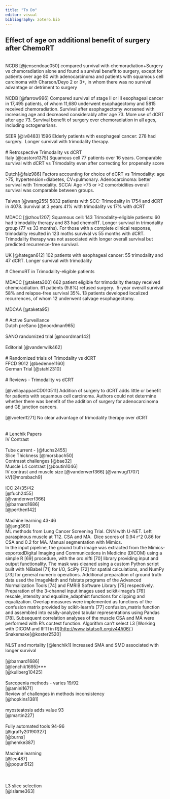 ```yaml
---
title: "To Do"
editor: visual
bibliography: zotero.bib
---
```


## Effect of age on additional benefit of surgery after ChemoRT

\
NCDB [@jensendoac050] compared survival with chemoradiation+Surgery vs chemoradiation alone and found a survival benefit to surgery, except for patients over age 80 with adenocarcinoma and patients with squamous cell carcinoma with Charson/Deyo 2 or 3+, in whom there was no survival advantage or detriment to surgery\
\
NCDB [@farrow996] Compared survival of stage II or III esophageal cancer in 17,495 patients, of whom 11,680 underwent esophagectomy and 5815 received chemoradiation. Survival after esophagectomy worsened with increasing age and decreased considerably after age 73. More use of dCRT after age 73. Survival benefit of surgery over chemoradiation in all ages, including octogenarians.\
\
SEER [@lv8483] 1596 Elderly patients with esophageal cancer: 278 had surgery.  Longer survival with trimodality therapy.\
\
\# Retrospective Trimodality vs dCRT\
Italy [@castoro1375] Squamous cell 77 patients over 16 years. Comparable survival with dCRT vs Trimodality even after correcting for propensity score\
\
Dutch[@faiz986] Factors accounting for choice of dCRT vs Trimodality: age \>75, hypertension+diabetes, CV+pulmonary. Adenocarcinoma: better survival with Trimodality. SCCA: Age \>75 or \>2 comorbidities overall survival was comparable between groups.\
\
Taiwan [@wang255] 5832 patients with SCC: Trimodality in 1754 and dCRT in 4078. Survival at 3 years 41% with trimodality vs 17% with dCRT\
\
MDACC [@zhou1207] Squamous cell: 143 Trimodality-eligible patients: 60 had trimodality therapy and 83 had chemoRT. Longer survival in trimodality group (77 vs 33 months). For those with a complete clinical response, trimodality resulted in 123 moths survival vs 55 months with dCRT. Trimodality therapy was not associated with longer overall survival but predicted recurrence-free survival.\
\
UK [@hategan612] 102 patients with esophageal cancer: 55 trimodality and 47 dCRT. Longer survival with trimodality\
\
\# ChemoRT in Trimodality-eligible patients\
\
MDACC [@taketa300] 662 patient eligible for trimodality therapy received chemoradiation. 61 patients (9.8%) refused surgery.  5-year overall survival 58% and relapse-free survival 35%. 13 patients developed localized recurrences, of whom 12 underwent salvage esophagectomy.\
\
MDCAA [@taketa95]\
\
\# Active Surveillance\
Dutch preSano [@noordman965]\
\
SANO randomized trial [@noordman142]\
\
Editorial [@vanderwilk462]\
\
\# Randomized trials of Trimodality vs dCRT\
FFCD 9012 [@bedenne1160]\
German Trial [@stahl2310]\
\
\# Reviews - Trimodality vs dCRT\
\
[@vellayappanCD010511] Addition of surgery to dCRT adds little or benefit for patients with squamous cell carcinoma. Authors could not determine whether there was benefit of the addition of surgery for adenocarcinoma and GE junction cancers.\
\
[@voeten1271] No clear advantage of trimodality therapy over dCRT\
\
\
\# Lenchik Papers\
IV Contrast\
\
Tube current - [@fuchs2455]\
Slice Thickness [@morsbach50]\
Contrasst challenges [@bae32]\
Muscle L4 contrast [@boutin1046]\
IV contrast and muscle size [@vanderwerf366] [@vanvugt1707]\
kV[@morsbach9]\
\
ICC 24/35/42\
[@fuch2455]\
[@vanderwerf366]\
[@barnard1686]\
[@perthen142]\
\
Machine learning 43-46\
[@jang360]\
ML methods from Lung Cancer Screening Trial. CNN with U-NET. Left paraspinous muscle at T12. CSA and MA.  Dice scores of 0.94 r\^2 0.86 for CSA and 0.2 for MA. Manual segmentation with Mimics.\
In the input pipeline, the ground truth image was extracted from the Mimics-exportedDigital Imaging and Communications in Medicine (DICOM) using a simple R [69] procedure, with the oro.nifti [70] library providing input and output functionality. The mask was cleaned using a custom Python script built with NiBabel [71] for I/O, SciPy [72] for spatial calculations, and NumPy [73] for general numeric operations. Additional preparation of ground truth data used the ImageMath and fslstats programs of the Advanced Normalization Tools [74] and FMRIB Software Library [75] respectively.\
Preparation of the 3-channel input images used scikit-image's [76] rescale_intensity and equalize_adapthist functions for clipping and equalization. Overlap measures were implemented as functions of the confusion matrix provided by scikit-learn's [77] confusion_matrix function and assembled into easily-analyzed tabular representations using Pandas [78]. Subsequent correlation analyses of the muscle CSA and MA were performed with R's cor.test function. Algorithm can't select L3 [Working with DICOM and IIfTI in R](<http://www.jstatsoft.org/v44/i06/>.) Snakemake[@koster2520]\
\
NLST and mortality [@lenchik1] Increased SMA and SMD associated with longer survival\
\
[@barnard1686]\
[@lenchik1695]\*\*\*\
[@kullberg10425]\
\
Sarcopenia methods - varies 19/92\
[@amini1671]\
Review of challenges in methods inconsistency\
[@hopkins1381]\
\
myosteatosis adds value 93\
[@martin227]\
\
Fully automated tools 94-96\
[@graffy20190327]\
[@burns]\
[@hemke387]\
\
Machine learning\
[@lee487]\
[@popuri512]\
\
\
\
L3 slice selection\
[@islame363]\
\

\
